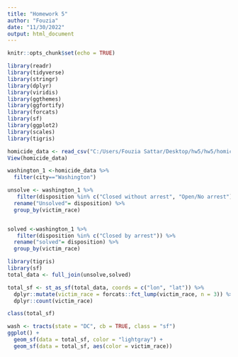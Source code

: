 ```yaml
---
title: "Homework 5"
author: "Fouzia"
date: "11/30/2022"
output: html_document
---
```


```r
knitr::opts_chunk$set(echo = TRUE)

library(readr)
library(tidyverse)
library(stringr)
library(dplyr)
library(viridis)
library(ggthemes)
library(ggfortify)
library(forcats)
library(sf)
library(ggplot2)
library(scales)
library(tigris)

homicide_data <- read_csv("C:/Users/Fouzia Sattar/Desktop/hw5/hw5/homicide-data.csv")
View(homicide_data)

washington_1 <-homicide_data %>% 
  filter(city=="Washington") 

unsolve <- washington_1 %>% 
   filter(disposition %in% c("Closed without arrest", "Open/No arrest")) %>% 
  rename("Unsolved"= disposition) %>% 
  group_by(victim_race)


solved <-washington_1 %>% 
   filter(disposition %in% c("Closed by arrest")) %>% 
  rename("solved"= disposition) %>% 
  group_by(victim_race) 

library(tigris)
library(sf)
total_data <- full_join(unsolve,solved)

total_sf <- st_as_sf(total_data, coords = c("lon", "lat")) %>% 
  dplyr::mutate(victim_race = forcats::fct_lump(victim_race, n = 3)) %>%
  dplyr::count(victim_race)

class(total_sf)
```


```r
wash <- tracts(state = "DC", cb = TRUE, class = "sf")
ggplot() + 
  geom_sf(data = total_sf, color = "lightgray") + 
  geom_sf(data = total_sf, aes(color = victim_race))
```



